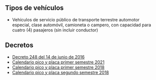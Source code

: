 ## Tipos de vehículos

- Vehículos de servicio público de transporte terrestre automotor especial, clase automóvil, camioneta o campero, con capacidad para cuatro (4) pasajeros (sin incluir conductor)

## Decretos

- [Decreto 248 del 14 de junio de 2016](http://www.alcaldiabogota.gov.co/sisjur/normas/Norma1.jsp?i=66359)
- [Calendario pico y placa primer semestre 2021](/bogota/calendario-pico-y-placa-primer-semestre-2021.pdf)
- [Calendario pico y placa primer semestre 2018](/bogota/calendario-pico-y-placa-primer-semestre-2018.pdf)
- [Calendario pico y placa segundo semestre 2018](/bogota/calendario-pico-y-placa-segundo-semestre-2018.pdf)
